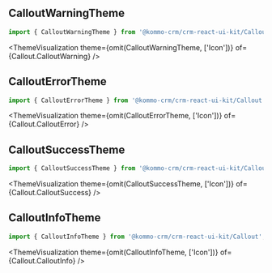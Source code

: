 
<Meta title="Components/Callout/Themes" of={Callout} />

<Title>{i18n.t('Themes')}</Title>

## CalloutWarningTheme

```jsx
import { CalloutWarningTheme } from '@kommo-crm/crm-react-ui-kit/Callout';
```

<ThemeVisualization
  theme={omit(CalloutWarningTheme, ['Icon'])}
  of={Callout.CalloutWarning}
/>

## CalloutErrorTheme

```jsx
import { CalloutErrorTheme } from '@kommo-crm/crm-react-ui-kit/Callout';
```

<ThemeVisualization
  theme={omit(CalloutErrorTheme, ['Icon'])}
  of={Callout.CalloutError}
/>

## CalloutSuccessTheme

```jsx
import { CalloutSuccessTheme } from '@kommo-crm/crm-react-ui-kit/Callout';
```

<ThemeVisualization
  theme={omit(CalloutSuccessTheme, ['Icon'])}
  of={Callout.CalloutSuccess}
/>

## CalloutInfoTheme

```jsx
import { CalloutInfoTheme } from '@kommo-crm/crm-react-ui-kit/Callout';
```

<ThemeVisualization
  theme={omit(CalloutInfoTheme, ['Icon'])}
  of={Callout.CalloutInfo}
/>

